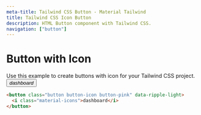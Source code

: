 ```yaml
---
meta-title: Tailwind CSS Button - Material Tailwind
title: Tailwind CSS Icon Button
description: HTML Button component with Tailwind CSS.
navigation: ["button"]
---
```


# Button with Icon

Use this example to create buttons with icon for your Tailwind CSS project.
<br/>
<ComponentCard id="button-variants">
<button class="button button-icon button-pink" data-ripple-light><i class="material-icons">dashboard</i></button>
</ComponentCard>

```html showLineNumbers
<button class="button button-icon button-pink" data-ripple-light>
  <i class="material-icons">dashboard</i>
</button>
```